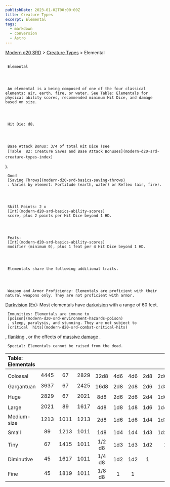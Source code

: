 ```yaml
---
publishDate: 2023-01-02T00:00:00Z
title: Creature Types
excerpt: Elemental
tags:
  - markdown
  - conversion
  - Astro
---
```


[Modern d20 SRD](/#modernD20) >
[Creature Types](modern-d20-srd-creature-types-index) > Elemental

##

     Elemental




     An elemental is a being composed of one of the four classical elements: air, earth, fire, or water. See Table: Elementals for physical ability scores, recommended minimum Hit Dice, and damage based on size.




     Hit Die: d8.




     Base Attack Bonus: 3/4 of total Hit Dice (see
     [Table  82: Creature Saves and Base Attack Bonuses](modern-d20-srd-creature-types-index)
).

     Good
     [Saving Throws](modern-d20-srd-basics-saving-throws)
     : Varies by element: Fortitude (earth, water) or Reflex (air, fire).




     Skill Points: 2 x
     [Int](modern-d20-srd-basics-ability-scores)
     score, plus 2 points per Hit Dice beyond 1 HD.




     Feats:
     [Int](modern-d20-srd-basics-ability-scores)
     modifier (minimum 0), plus 1 feat per 4 Hit Dice beyond 1 HD.




     Elementals share the following additional traits.




     Weapon and Armor Proficiency: Elementals are proficient with their natural weapons only. They are not proficient with armor.

[Darkvision](modern-d20-srd-special-abilities-darkvision)
(Ex): Most elementals have
[darkvision](modern-d20-srd-special-abilities-darkvision)
with a range of 60 feet.

     Immunities: Elementals are immune to
     [poison](modern-d20-srd-environment-hazards-poison)
     , sleep, paralysis, and stunning. They are not subject to
     [critical  hits](modern-d20-srd-combat-critical-hits)
,
[flanking](modern-d20-srd-combat-movement-and-position)
, or the effects of
[massive damage](modern-d20-srd-environment-hazards-falling)
.

     Special: Elementals cannot be raised from the dead.

| Table: Elementals |      |      |      |        |     |     |     |     |
| :---------------- | :--: | :--: | :--: | :----: | :-: | :-: | :-: | --: |
|                   |      |      |      |        |     |     |     |     |
| Colossal          | 4445 |  67  | 2829 |  32d8  | 4d6 | 4d6 | 2d8 | 2d6 |
| Gargantuan        | 3637 |  67  | 2425 |  16d8  | 2d8 | 2d8 | 2d6 | 1d8 |
| Huge              | 2829 |  67  | 2021 |  8d8   | 2d6 | 2d6 | 2d4 | 1d6 |
| Large             | 2021 |  89  | 1617 |  4d8   | 1d8 | 1d8 | 1d6 | 1d4 |
| Medium-size       | 1213 | 1011 | 1213 |  2d8   | 1d6 | 1d6 | 1d4 | 1d3 |
| Small             |  89  | 1213 | 1011 |  1d8   | 1d4 | 1d4 | 1d3 | 1d2 |
| Tiny              |  67  | 1415 | 1011 | 1/2 d8 | 1d3 | 1d3 | 1d2 |   1 |
| Diminutive        |  45  | 1617 | 1011 | 1/4 d8 | 1d2 | 1d2 |  1  |     |
| Fine              |  45  | 1819 | 1011 | 1/8 d8 |  1  |  1  |     |     |
